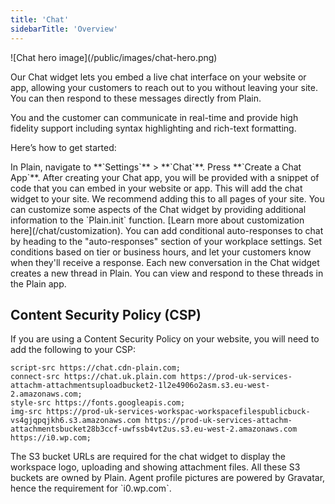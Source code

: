 ```yaml
---
title: 'Chat'
sidebarTitle: 'Overview'
---
```


<Frame>![Chat hero image](/public/images/chat-hero.png)</Frame>

Our Chat widget lets you embed a live chat interface on your website or app, allowing your customers to reach out to you without leaving your site. You can then respond to these messages directly from Plain.

You and the customer can communicate in real-time and provide high fidelity support including syntax highlighting and rich-text formatting.

Here’s how to get started:

<Steps>
  <Step title="Create your Chat app">
    In Plain, navigate to **`Settings`** > **`Chat`**. 
    Press **`Create a Chat App`**.
  </Step>
  <Step title="Add Chat to your webpage(s)">
    After creating your Chat app, you will be provided with a snippet of code that you can embed in
    your website or app. This will add the chat widget to your site. We recommend adding this to all
    pages of your site.
  </Step>
  <Step title="Customize your Chat experience">
    You can customize some aspects of the Chat widget by providing additional information to the
    `Plain.init` function. [Learn more about customization here](/chat/customization).
  </Step>
  <Step title="Add conditional auto-responses">
    You can add conditional auto-responses to chat by heading to the "auto-responses" section of
    your workplace settings. Set conditions based on tier or business hours, and let your customers
    know when they'll receive a response.
  </Step>
  <Step title="Viewing Chats in Plain">
    Each new conversation in the Chat widget creates a new thread in Plain. You can view and respond
    to these threads in the Plain app.
  </Step>
</Steps>

## Content Security Policy (CSP)

If you are using a Content Security Policy on your website, you will need to add the following to your CSP:

```text
script-src https://chat.cdn-plain.com;
connect-src https://chat.uk.plain.com https://prod-uk-services-attachm-attachmentsuploadbucket2-1l2e4906o2asm.s3.eu-west-2.amazonaws.com;
style-src https://fonts.googleapis.com;
img-src https://prod-uk-services-workspac-workspacefilespublicbuck-vs4gjqpqjkh6.s3.amazonaws.com https://prod-uk-services-attachm-attachmentsbucket28b3ccf-uwfssb4vt2us.s3.eu-west-2.amazonaws.com https://i0.wp.com;
```

<Note>
  The S3 bucket URLs are required for the chat widget to display the workspace logo, uploading and showing attachment files. All these S3 buckets are owned by Plain. Agent profile pictures are powered by Gravatar, hence the requirement for `i0.wp.com`.
</Note>